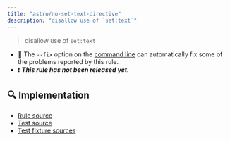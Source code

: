 ```yaml
---
title: "astro/no-set-text-directive"
description: "disallow use of `set:text`"
---
```


> disallow use of `set:text`

- 🔧 The `--fix` option on the [command line](https://eslint.org/docs/user-guide/command-line-interface#fixing-problems) can automatically fix some of the problems reported by this rule.
- ❗ <badge text="This rule has not been released yet." vertical="middle" type="error"> **_This rule has not been released yet._** </badge>



## 🔍 Implementation

- [Rule source](https://github.com/ota-meshi/eslint-plugin-astro/blob/main/src/rules/no-set-text-directive.ts)
- [Test source](https://github.com/ota-meshi/eslint-plugin-astro/blob/main/tests/src/rules/no-set-text-directive.ts)
- [Test fixture sources](https://github.com/ota-meshi/eslint-plugin-astro/tree/main/tests/fixtures/rules/no-set-text-directive)

